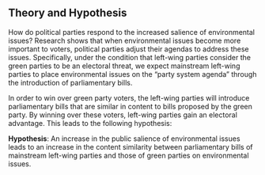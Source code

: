 ## Theory and Hypothesis

How do political parties respond to the increased salience of environmental issues? Research shows that when environmental issues become more important to voters, political parties adjust their agendas to address these issues. Specifically, under the condition that left-wing parties consider the green parties to be an electoral threat, we expect mainstream left-wing parties to place environmental issues on the “party system agenda” through the introduction of parliamentary bills. 

In order to win over green party voters, the left-wing parties will introduce parliamentary bills that are similar in content to bills proposed by the green party. By winning over these voters, left-wing parties gain an electoral advantage. This leads to the following hypothesis:

**Hypothesis**: An increase in the public salience of environmental issues leads to an increase in the content similarity between parliamentary bills of mainstream left-wing parties and those of green parties on environmental issues.
